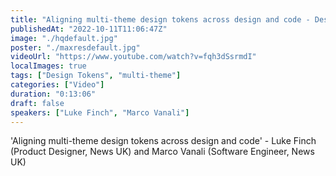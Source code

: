 ```yaml
---
title: "Aligning multi-theme design tokens across design and code - Design Systems London #2 - Sept 2022"
publishedAt: "2022-10-11T11:06:47Z"
image: "./hqdefault.jpg"
poster: "./maxresdefault.jpg"
videoUrl: "https://www.youtube.com/watch?v=fqh3dSsrmdI"
localImages: true
tags: ["Design Tokens", "multi-theme"]
categories: ["Video"]
duration: "0:13:06"
draft: false
speakers: ["Luke Finch", "Marco Vanali"]
---
```


'Aligning multi-theme design tokens across design and code' - Luke Finch (Product Designer, News UK) and Marco Vanali (Software Engineer, News UK)
